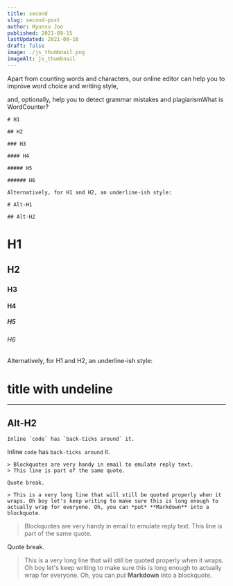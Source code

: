 ```yaml
---
title: second
slug: second-post
author: Hyunsu Joo
published: 2021-09-15
lastUpdated: 2021-09-16
draft: false
image: ./js_thumbnail.png
imageAlt: js_thumbnail
---
```


Apart from counting words and characters,
our online editor can help you to improve word choice and writing style,

<!--end-->

and, optionally, help you to detect grammar mistakes and plagiarismWhat is WordCounter?

```mdx
# H1

## H2

### H3

#### H4

##### H5

###### H6

Alternatively, for H1 and H2, an underline-ish style:

# Alt-H1

## Alt-H2
```

# H1

## H2

### H3

#### H4

##### H5

###### H6

Alternatively, for H1 and H2, an underline-ish style:

# title with undeline

---

## Alt-H2

```
Inline `code` has `back-ticks around` it.
```

Inline `code` has `back-ticks around` it.

```
> Blockquotes are very handy in email to emulate reply text.
> This line is part of the same quote.

Quote break.

> This is a very long line that will still be quoted properly when it wraps. Oh boy let's keep writing to make sure this is long enough to actually wrap for everyone. Oh, you can *put* **Markdown** into a blockquote.

```

> Blockquotes are very handy in email to emulate reply text.
> This line is part of the same quote.

Quote break.

> This is a very long line that will still be quoted properly when it wraps. Oh boy let's keep writing to make sure this is long enough to actually wrap for everyone. Oh, you can _put_ **Markdown** into a blockquote.
